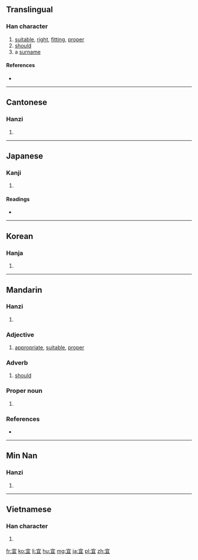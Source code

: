 {{also|冝}}
==Translingual==

===Han character===
{{Han char|rn=40|rad=宀|as=05|sn=8|four=3010<sub>7</sub>|canj=十月一 (JBM)|ids=⿱[[宀]][[且]]}}

# [[suitable]], [[right]], [[fitting]], [[proper]]
# [[should]]
# a [[surname]]

====References====
* {{Han ref|kx=0284.030|dkj=07111|dj=0561.020|hdz=20920.060|uh=5B9C|ud=23452|bh=A979|bd=43385}}

----

==Cantonese==

===Hanzi===
{{yue-hanzi|jyut=[[ji4]]|y=yi4}}

# {{defn|lang=yue|sort=宀05}}

----

==Japanese==

===Kanji===
{{ja-kanji|grade=c|rs=宀05}}

# {{defn|lang=ja|sort=宀05}}

====Readings====
* {{ja-readings|on=[[ぎ]] (gi)|kun=[[よろしい]] (yoroshii), [[むべ]] (mube)}}

----

==Korean==

===Hanja===
{{ko-hanja|hangeul=의|rv=ui|mr=ŭi}}

# {{defn|lang=ko|sort=宀05}}

----

==Mandarin==

===Hanzi===
{{cmn-hanzi|pin=[[yí]] ([[yi2]]), [[hé]] ([[he2]])|wg=i<sup>2</sup>, ho<sup>2</sup>}}

# {{defn|lang=cmn|sort=宀05}}

===Adjective===
{{cmn-adj|ts|pin=yí|pint=yi2}}

# [[appropriate]], [[suitable]], [[proper]]

===Adverb===
{{cmn-adv|ts|pin=yí|pint=yi2}}

# [[should]]

===Proper noun===
{{cmn-proper noun|ts|pin=yí|pint=yi2}}

# {{surname|lang=cmn}}

===References===
* {{cite web
| url = http://www.mdbg.net/chindict/chindict.php?page=worddict&wdrst=0&wdqb=宜
| title = 宜
| work = MDBG English to Chinese dictionary ( Based on CC-CEDICT )
| language = Mandarin/English
| accessdate = 2014-03-11}}

----

==Min Nan==

===Hanzi===
{{nan-hanzi|poj=[[gî]] (gi<sup>5</sup>)}}

# {{defn|lang=nan}}

----

==Vietnamese==

===Han character===
{{vi-hantu|[[nghi]], [[ngơi]], [[nghe]]|rs=宀05}}

# {{defn|lang=vi|sort=宀05}}

[[fr:宜]]
[[ko:宜]]
[[li:宜]]
[[hu:宜]]
[[mg:宜]]
[[ja:宜]]
[[pl:宜]]
[[zh:宜]]